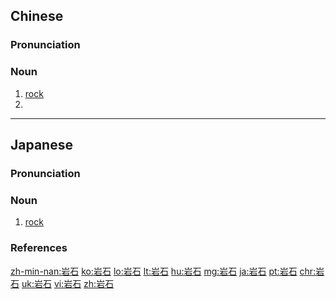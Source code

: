 {{also|巖石}}
==Chinese==
{{zh-forms}}

===Pronunciation===
{{zh-pron
|m=yánshí
|c=ngaam4 sek6
|mn=qz,tw:gâm-chio̍h/xm,zz:giâm-chio̍h
|cat=n
}}

===Noun===
{{zh-noun}}

# [[rock]]
# {{zh-alt-form|巖石|big and tall piece of rock}}

----

==Japanese==
{{wikipedia|lang=ja}}
{{ja-kanjitab|がん|せき|yomi=o}}

===Pronunciation===
{{ja-pron|がんせき|acc=a|acc_ref=NHK|y=ko}}

===Noun===
{{ja-noun|がん.せき|head=[[岩]][[石]]}}

# [[rock]] {{gloss|natural mineral aggregate}}

===References===
<references/>

[[zh-min-nan:岩石]]
[[ko:岩石]]
[[lo:岩石]]
[[lt:岩石]]
[[hu:岩石]]
[[mg:岩石]]
[[ja:岩石]]
[[pt:岩石]]
[[chr:岩石]]
[[uk:岩石]]
[[vi:岩石]]
[[zh:岩石]]